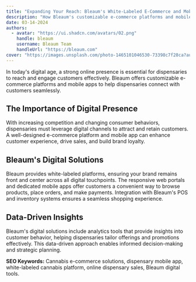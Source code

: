 ```yaml
---
title: "Expanding Your Reach: Bleaum's White-Labeled E-Commerce and Mobile Solutions"
description: "How Bleaum's customizable e-commerce platforms and mobile apps help dispensaries grow their digital presence and sales."
date: 03-14-2024
authors:
  - avatar: "https://ui.shadcn.com/avatars/02.png"
    handle: bleaum
    username: Bleaum Team
    handleUrl: "https://bleaum.com"
cover: "https://images.unsplash.com/photo-1465101046530-73398c7f28ca?auto=format&fit=crop&w=800&q=80"
---
```


In today's digital age, a strong online presence is essential for dispensaries to reach and engage customers effectively. Bleaum offers customizable e-commerce platforms and mobile apps to help dispensaries connect with customers seamlessly.

## The Importance of Digital Presence

With increasing competition and changing consumer behaviors, dispensaries must leverage digital channels to attract and retain customers. A well-designed e-commerce platform and mobile app can enhance customer experience, drive sales, and build brand loyalty.

## Bleaum's Digital Solutions

Bleaum provides white-labeled platforms, ensuring your brand remains front and center across all digital touchpoints. The responsive web portals and dedicated mobile apps offer customers a convenient way to browse products, place orders, and make payments. Integration with Bleaum's POS and inventory systems ensures a seamless shopping experience.

## Data-Driven Insights

Bleaum's digital solutions include analytics tools that provide insights into customer behavior, helping dispensaries tailor offerings and promotions effectively. This data-driven approach enables informed decision-making and strategic planning.

**SEO Keywords:** Cannabis e-commerce solutions, dispensary mobile app, white-labeled cannabis platform, online dispensary sales, Bleaum digital tools. 